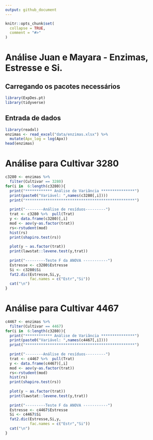 ```yaml
---
output: github_document
---
```


<!-- README.md is generated from README.Rmd. Please edit that file -->

```r
knitr::opts_chunk$set(
  collapse = TRUE,
  comment = "#>"
)
```

# Análise Juan e Mayara - Enzimas, Estresse e Si.

## Carregando os pacotes necessários
```r
library(ExpDes.pt)
library(tidyverse)
```

## Entrada de dados

```r
library(readxl)
enzimas <- read_excel("data/enzimas.xlsx") %>% 
  mutate(Apx_log = log(Apx))
head(enzimas)
```

# Análise para Cultivar 3280

```r
c3280 <- enzimas %>% 
  filter(Cultivar == 3280)
for(i in  6:length(c3280)){
  print("************ Análise de Variância ***************")
  print(paste0("Variável: ",names(c3280[,i])))
  print("*************************************************")
  
  print("--------Análise de resíduos---------")
  trat <- c3280 %>%  pull(Trat)
  y <- data.frame(c3280)[,i]
  mod <- aov(y~as.factor(trat))
  rs<-rstudent(mod)
  hist(rs)
  print(shapiro.test(rs))
  
  plot(y ~ as.factor(trat))
  print(lawstat::levene.test(y,trat))
  
  print("---------Teste F da ANOVA -----------")
  Estresse <- c3280$Estresse
  Si <- c3280$Si
  fat2.dic(Estresse,Si,y,
           fac.names = c("Estr","Si"))
  cat("\n")
}
```




# Análise para Cultivar 4467

```r
c4467 <- enzimas %>% 
  filter(Cultivar == 4467)
for(i in  6:length(c3280)){
  print("************ Análise de Variância ***************")
  print(paste0("Variável: ",names(c4467[,i])))
  print("*************************************************")
  
  print("--------Análise de resíduos---------")
  trat <- c4467 %>%  pull(Trat)
  y <- data.frame(c4467)[,i]
  mod <- aov(y~as.factor(trat))
  rs<-rstudent(mod)
  hist(rs)
  print(shapiro.test(rs))
  
  plot(y ~ as.factor(trat))
  print(lawstat::levene.test(y,trat))
  
  print("---------Teste F da ANOVA -----------")
  Estresse <- c4467$Estresse
  Si <- c4467$Si
  fat2.dic(Estresse,Si,y,
           fac.names = c("Estr","Si"))
  cat("\n")
}
```




